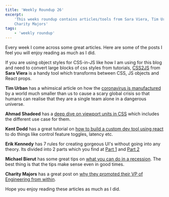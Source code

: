 ```yaml
---
title: 'Weekly Roundup 26'
excerpt:
    'This weeks roundup contains articles/tools from Sara Viera, Tim Urban, Kent Dodd, Erik Kennedy, Michael Bierut and
    Charity Majors'
tags:
    - 'weekly roundup'
---
```


Every week I come across some great articles. Here are some of the posts I feel you will enjoy reading as much as I did.

If you are using object styles for CSS-in-JS like how I am using for this blog and need to convert large blocks of css
styles from tutorials, [CSS2JS](https://css2js.dotenv.dev/) from **Sara Viera** is a handy tool which transforms between
CSS, JS objects and React props.

**Tim Urban** has a whimsical article on how the
[coronavirus is manufactured](https://waitbutwhy.com/2020/03/my-morning.html) by a world much smaller than us to cause a
scary global crisis so that humans can realise that they are a single team alone in a dangerous universe.

**Ahmad Shadeed** has a [deep dive on viewport units in CSS](https://ishadeed.com/article/viewport-units/) which
includes the different use case for them.

**Kent Dodd** has a great tutorial on
[how to build a custom dev tool using react](https://kentcdodds.com/blog/make-your-own-dev-tools) to do things like
control feature toggles, latency etc.

**Erik Kennedy** has 7 rules for creating gorgeous UI's without going into any theory. Its divided into 2 parts which
you find at [Part 1](https://learnui.design/blog/7-rules-for-creating-gorgeous-ui-part-1.html) and
[Part 2](https://learnui.design/blog/7-rules-for-creating-gorgeous-ui-part-2.html)

**Michael Bierut** has some great tips on
[what you can do in a recession](https://designobserver.com/feature/designing-through-the-recession/7177). The best
thing is that the tips make sense even in good times.

**Charity Majors** has a great post on
[why they promoted their VP of Engineering from within](https://www.honeycomb.io/blog/honeycomb-welcomes-new-vp-engineering-why-its-so-important-to-look-inside-your-org-before-you-look-outside/).

Hope you enjoy reading these articles as much as I did.
